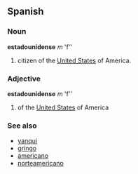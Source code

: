 ==Spanish==
===Noun===
'''estadounidense''' ''m'' 'f''
# citizen of the [[United States]] of America.
===Adjective===
'''estadounidense''' ''m'' 'f''
# of the [[United States]] of America
=== See also ===
*[[yanqui]]
*[[gringo]]
*[[americano]]
*[[norteamericano]]
